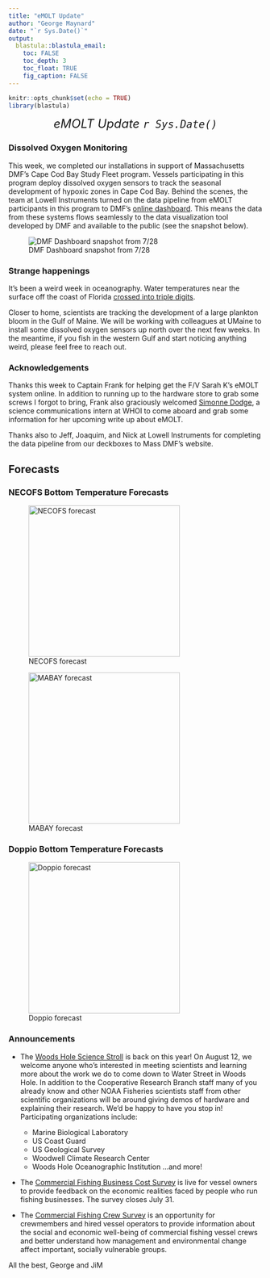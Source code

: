 ```yaml
---
title: "eMOLT Update"
author: "George Maynard"
date: "`r Sys.Date()`"  
output: 
  blastula::blastula_email:
    toc: FALSE
    toc_depth: 3
    toc_float: TRUE
    fig_caption: FALSE
---
```


```r
knitr::opts_chunk$set(echo = TRUE)
library(blastula)
```

<center> 

<font size="5"> *eMOLT Update `r Sys.Date()` * </font>

</center>

### Dissolved Oxygen Monitoring

This week, we completed our installations in support of Massachusetts DMF's
Cape Cod Bay Study Fleet program. Vessels participating in this program deploy
dissolved oxygen sensors to track the seasonal development of 
hypoxic zones in Cape Cod Bay. Behind the scenes, the team at Lowell Instruments
turned on the data pipeline from eMOLT participants in this program to DMF's [online
dashboard](https://www.mass.gov/info-details/tracking-dissolved-oxygen-with-the-cape-cod-bay-study-fleet-and-dmf). This means the data from these systems flows seamlessly to the data
visualization tool developed by DMF and available to the public (see the snapshot below).

![DMF Dashboard snapshot from 7/28](DMF.png)

### Strange happenings

It's been a weird week in oceanography. Water temperatures near the surface 
off the coast of Florida [crossed into triple digits](https://www.npr.org/2023/07/26/1190218132/florida-ocean-temperatures-101-marine-life-damage).

Closer to home, scientists are tracking the development of a large plankton bloom in the 
Gulf of Maine. We will be working with colleagues at UMaine to install some 
dissolved oxygen sensors up north over the next few weeks. In the meantime, if 
you fish in the western Gulf and start noticing anything weird, please feel free 
to reach out.

### Acknowledgements

Thanks this week to Captain Frank for helping get the F/V Sarah K's eMOLT system
online. In addition to running up to the hardware store to grab some screws I 
forgot to bring, Frank also graciously welcomed [Simonne Dodge](https://seagrant.whoi.edu/meet-our-summer-interns/), a science
communications intern at WHOI to come aboard and grab some information for her
upcoming write up about eMOLT.

Thanks also to Jeff, Joaquim, and Nick at Lowell Instruments for completing the
data pipeline from our deckboxes to Mass DMF's website. 

## Forecasts

### NECOFS Bottom Temperature Forecasts

![NECOFS forecast](NECOFS_GOM.gif){width=300px}

![MABAY forecast](NECOFS_MABAY.gif){width=300px}

### Doppio Bottom Temperature Forecasts

![Doppio forecast](DOPPIO_forecast_F.gif){width=300px}

### Announcements

- The [Woods Hole Science Stroll](https://woodsholesciencestroll.org/) is back on this year! On August 12, we welcome
anyone who's interested in meeting scientists and learning more about the work
we do to come down to Water Street in Woods Hole. In addition to the Cooperative
Research Branch staff many of you already know and other NOAA Fisheries scientists
staff from other scientific organizations will be around giving demos of hardware 
and explaining their research. We'd be happy to have you stop in! Participating
organizations include:
    - Marine Biological Laboratory
    - US Coast Guard
    - US Geological Survey
    - Woodwell Climate Research Center
    - Woods Hole Oceanographic Institution
  ...and more!

- The [Commercial Fishing Business Cost Survey](https://www.fisheries.noaa.gov/new-england-mid-atlantic/commercial-fishing/commercial-fishing-business-cost-survey?utm_medium=email&utm_source=govdelivery) is live for vessel owners to provide feedback on the economic realities faced by people who run fishing businesses. The survey closes July 31. 

- The [Commercial Fishing Crew Survey](https://www.fisheries.noaa.gov/new-england-mid-atlantic/socioeconomics/2023-commercial-fishing-crew-survey?utm_medium=email&utm_source=govdelivery) is an opportunity for crewmembers and hired vessel operators to provide information about the social and economic well-being of commercial fishing vessel crews and better understand how management and environmental change affect important, socially vulnerable groups.

All the best,
George and JiM
